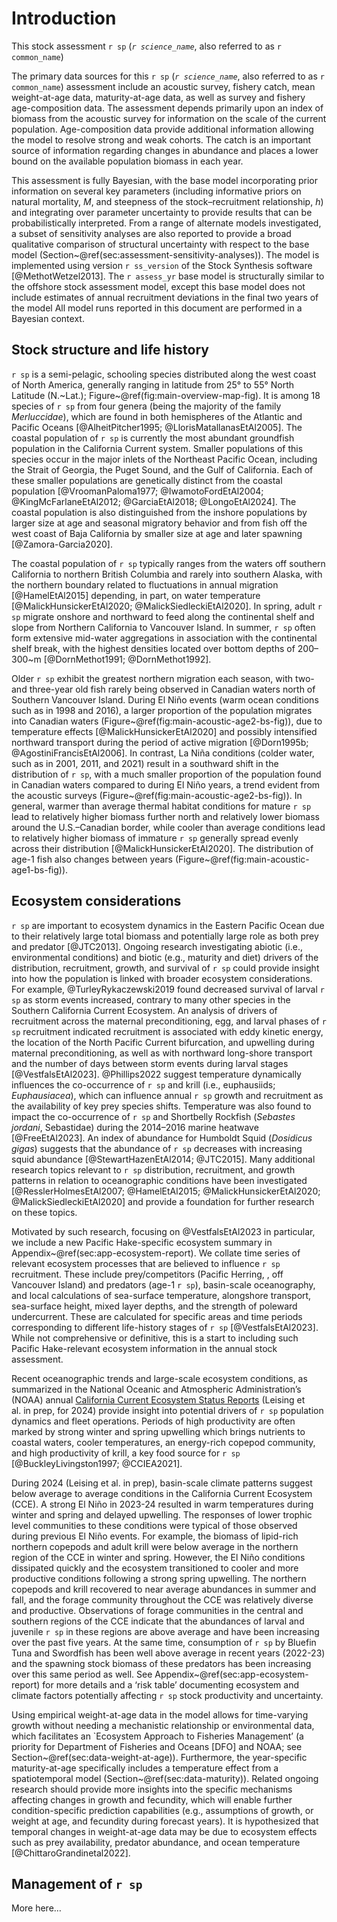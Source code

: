 # Introduction {#sec:introduction}

This stock assessment `r sp` (*`r science_name`*, also referred to as `r common_name`)

The primary data sources for this `r sp` (*`r science_name`*, also referred
to as `r common_name`) assessment include an acoustic survey, fishery
catch, mean weight-at-age data, maturity-at-age data, as well as survey
and fishery age-composition data. The assessment depends primarily upon an
index of biomass from the acoustic survey for information on the scale of the
current population. Age-composition data provide additional information
allowing the model to resolve strong and weak cohorts. The catch is an
important source of information regarding changes in abundance and places a
lower bound on the available population biomass in each year.

This assessment is fully Bayesian, with the base model incorporating prior
information on several key parameters (including informative priors
on natural mortality, $M$, and steepness of the stock--recruitment relationship,
$h$) and integrating over parameter uncertainty to provide results that can be
probabilistically interpreted. From a range of alternate models investigated,
a subset of sensitivity analyses are also reported to provide a
broad qualitative comparison of structural uncertainty with respect to the
base model (Section~\@ref(sec:assessment-sensitivity-analyses)). The model is implemented using
version `r ss_version` of the Stock Synthesis software [@MethotWetzel2013].
The `r assess_yr` base model is structurally similar to the offshore stock assessment model,
except this base model does not include estimates of annual
recruitment deviations in the final two years of the model
All model runs reported in this document are performed in a Bayesian
context.

## Stock structure and life history {#sec:intro-stock-structure}

`r sp` is a semi-pelagic, schooling species distributed along the west coast of
North America, generally ranging in latitude from 25° to 55° North Latitude (N.~Lat.);
Figure~\@ref(fig:main-overview-map-fig). It is among 18 species of `r sp` from
four genera (being the majority of the family *Merluccidae*), which are found
in both hemispheres of the Atlantic and Pacific Oceans [@AlheitPitcher1995;
@LlorisMatallanasEtAl2005]. The coastal population of `r sp` is currently the
most abundant groundfish population in the California Current system. Smaller
populations of this species occur in the major inlets of the Northeast Pacific
Ocean, including the Strait of Georgia, the Puget Sound, and the Gulf of
California. Each of these smaller populations are genetically distinct from the
coastal population [@VroomanPaloma1977; @IwamotoFordEtAl2004;
@KingMcFarlaneEtAl2012; @GarciaEtAl2018; @LongoEtAl2024]. The coastal
population is also distinguished from the inshore populations by larger size at
age and seasonal migratory behavior and from fish off the west coast of Baja
California by smaller size at age and later spawning [@Zamora-Garcia2020].

The coastal population of `r sp` typically ranges from the waters off southern
California to northern British Columbia and rarely into southern Alaska, with
the northern boundary related to fluctuations in annual migration
[@HamelEtAl2015] depending, in part, on water temperature
[@MalickHunsickerEtAl2020; @MalickSiedleckiEtAl2020]. In spring, adult
`r sp` migrate onshore and northward to feed along the continental shelf and
slope from Northern California to Vancouver Island. In summer, `r sp` often
form extensive mid-water aggregations in association with the continental
shelf break, with the highest densities located over bottom depths of
200--300~m [@DornMethot1991; @DornMethot1992].

Older `r sp` exhibit the greatest northern migration each season, with two-
and three-year old fish rarely being observed in Canadian waters north of Southern
Vancouver Island. During El Niño events (warm ocean conditions such as in
1998 and 2016), a larger proportion of the population migrates into Canadian
waters (Figure~\@ref(fig:main-acoustic-age2-bs-fig)), due to temperature effects
[@MalickHunsickerEtAl2020] and possibly intensified northward transport
during the period of active migration [@Dorn1995b; @AgostiniFrancisEtAl2006].
In contrast, La Niña conditions (colder water, such as in 2001, 2011, and
2021) result in a southward shift in the distribution of `r sp`, with a much
smaller proportion of the population found in Canadian waters compared to
during El Niño years, a trend evident from the acoustic surveys
(Figure~\@ref(fig:main-acoustic-age2-bs-fig)). In general, warmer than average
thermal habitat conditions for mature `r sp` lead to relatively higher biomass
further north and relatively lower biomass around the U.S.--Canadian border,
while cooler than average conditions lead to relatively higher biomass of
immature `r sp` generally spread evenly across their distribution
[@MalickHunsickerEtAl2020]. The distribution of age-1 fish also changes between
years (Figure~\@ref(fig:main-acoustic-age1-bs-fig)).

## Ecosystem considerations {#sec:intro-ecosystem-considerations}

`r sp` are important to ecosystem dynamics in the Eastern Pacific Ocean due
to their relatively large total biomass and potentially large role as both prey
and predator [@JTC2013]. Ongoing research investigating abiotic (i.e.,
environmental conditions) and biotic (e.g., maturity and diet) drivers of the
distribution, recruitment, growth, and survival of `r sp` could provide
insight into how the population is linked with broader ecosystem
considerations. For example, @TurleyRykaczewski2019 found decreased
survival of larval `r sp` as storm events increased, contrary to many other
species in the Southern California Current Ecosystem. An analysis of drivers of
recruitment across the maternal preconditioning, egg, and larval phases of
`r sp` recruitment indicated recruitment is associated with eddy kinetic
energy, the location of the North Pacific Current bifurcation, and upwelling
during maternal preconditioning, as well as with northward long-shore transport
and the number of days between storm events during larval stages
[@VestfalsEtAl2023]. @Phillips2022 suggest temperature
dynamically influences the co-occurrence of `r sp` and krill (i.e.,
euphausiids; *Euphausiacea*), which can influence annual `r sp` growth
and recruitment as the availability of key prey species shifts. Temperature
was also found to impact the co-occurrence of `r sp` and Shortbelly Rockfish
(*Sebastes jordani*, Sebastidae) during the 2014--2016 marine heatwave
[@FreeEtAl2023]. An index of abundance for Humboldt Squid (*Dosidicus
gigas*) suggests that the abundance of `r sp` decreases with increasing squid
abundance [@StewartHazenEtAl2014; @JTC2015]. Many additional research topics
relevant to `r sp` distribution, recruitment, and growth patterns in relation
to oceanographic conditions have been investigated [@ResslerHolmesEtAl2007;
@HamelEtAl2015; @MalickHunsickerEtAl2020; @MalickSiedleckiEtAl2020] and provide
a foundation for further research on these topics.

Motivated by such research, focusing on @VestfalsEtAl2023 in particular, we
include a new Pacific Hake-specific ecosystem summary
in Appendix~\@ref(sec:app-ecosystem-report). We collate time series of relevant ecosystem
processes that are believed to influence `r sp` recruitment. These include prey/competitors (Pacific Herring, \emph{Clupea pallasii}, off
Vancouver Island) and predators (age-1 `r sp`), basin-scale oceanography, and
local calculations of sea-surface temperature, alongshore transport, sea-surface
height, mixed layer depths, and the strength of poleward undercurrent. These are
calculated for specific areas and time periods corresponding to different
life-history stages of `r sp` [@VestfalsEtAl2023]. While not
comprehensive or definitive, this is a start to including such Pacific Hake-relevant
ecosystem information in the annual stock assessment.

Recent oceanographic trends and large-scale ecosystem conditions,
as summarized in the National Oceanic and Atmospheric Administration’s (NOAA)
annual [California Current Ecosystem Status Reports](https://www.pcouncil.org/annual-california-current-ecosystem-status-report/)
(Leising et al. in prep, for 2024)
provide insight into potential drivers of `r sp` population dynamics and fleet
operations. Periods of high productivity are often marked by strong winter
and spring upwelling which brings nutrients to coastal waters, cooler temperatures, an
energy-rich copepod community, and high productivity of krill, a key food source for `r sp`
[@BuckleyLivingston1997; @CCIEA2021].

During 2024 (Leising et al. in prep), basin-scale climate patterns suggest below average to
average conditions in the California Current Ecosystem (CCE). A strong El Niño
in 2023-24 resulted in warm temperatures during winter and spring and delayed
upwelling. The responses of lower trophic level communities to these conditions
were typical of those observed during previous El Niño events. For example, the
biomass of lipid-rich northern copepods and adult krill were below average in
the northern region of the CCE in winter and spring. However, the El Niño
conditions dissipated quickly and the ecosystem transitioned to cooler and more
productive conditions following a strong spring upwelling. The northern copepods
and krill recovered to near average abundances in summer and fall, and the
forage community throughout the CCE was relatively diverse and
productive. Observations of forage communities in the central and southern
regions of the CCE indicate that the abundances of larval and juvenile `r sp` in
these regions are above average and have been increasing over the past five
years. At the same time, consumption of `r sp` by Bluefin Tuna and
Swordfish has been well above average in recent years (2022-23) and the spawning
stock biomass of these predators has been increasing over this same period as
well. See Appendix~\@ref(sec:app-ecosystem-report) for more details and a
'risk table' documenting ecosystem and climate factors potentially affecting `r sp`
stock productivity and uncertainty.

Using empirical weight-at-age data in the model allows for
time-varying growth without needing a mechanistic relationship or environmental
data, which facilitates an `Ecosystem Approach to Fisheries Management'
(a priority for Department of Fisheries and Oceans [DFO] and NOAA; see Section~\@ref(sec:data-weight-at-age)).
Furthermore, the year-specific maturity-at-age specifically includes a
temperature effect from a spatiotemporal model (Section~\@ref(sec:data-maturity)).
Related ongoing research should provide more insights into the specific mechanisms
affecting changes in growth and fecundity, which will enable further condition-specific prediction
capabilities (e.g., assumptions of growth, or weight at age, and fecundity during forecast
years). It is hypothesized that temporal changes in weight-at-age data may be
due to ecosystem effects such as prey availability, predator abundance, and
ocean temperature [@ChittaroGrandinetal2022].

## Management of `r sp` {#sec:intro-management}

More here...
